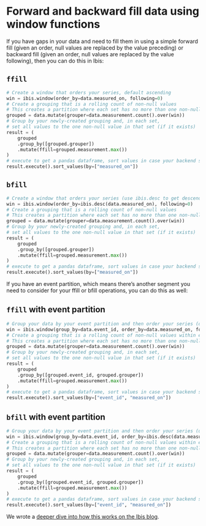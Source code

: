 # Forward and backward fill data using window functions

If you have gaps in your data and need to fill them in using a simple forward fill
(given an order, null values are replaced by the value preceding) or backward fill
(given an order, null values are replaced by the value following), then you can do this in Ibis:

## `ffill`

```python
# Create a window that orders your series, default ascending
win = ibis.window(order_by=data.measured_on, following=0)
# Create a grouping that is a rolling count of non-null values
# This creates a partition where each set has no more than one non-null value
grouped = data.mutate(grouper=data.measurement.count().over(win))
# Group by your newly-created grouping and, in each set,
# set all values to the one non-null value in that set (if it exists)
result = (
    grouped
    .group_by([grouped.grouper])
    .mutate(ffill=grouped.measurement.max())
)
# execute to get a pandas dataframe, sort values in case your backend shuffles
result.execute().sort_values(by=["measured_on"])
```

## `bfill`

```python
# Create a window that orders your series (use ibis.desc to get descending order)
win = ibis.window(order_by=ibis.desc(data.measured_on), following=0)
# Create a grouping that is a rolling count of non-null values
# This creates a partition where each set has no more than one non-null value
grouped = data.mutate(grouper=data.measurement.count().over(win))
# Group by your newly-created grouping and, in each set,
# set all values to the one non-null value in that set (if it exists)
result = (
    grouped
    .group_by([grouped.grouper])
    .mutate(ffill=grouped.measurement.max())
)
# execute to get a pandas dataframe, sort values in case your backend shuffles
result.execute().sort_values(by=["measured_on"])
```

If you have an event partition, which means there's another segment you need to consider
for your ffill or bfill operations, you can do this as well:

## `ffill` with event partition

```python
# Group your data by your event partition and then order your series (default ascending)
win = ibis.window(group_by=data.event_id, order_by=data.measured_on, following=0)
# Create a grouping that is a rolling count of non-null values within each event
# This creates a partition where each set has no more than one non-null value
grouped = data.mutate(grouper=data.measurement.count().over(win))
# Group by your newly-created grouping and, in each set,
# set all values to the one non-null value in that set (if it exists)
result = (
    grouped
    .group_by([grouped.event_id, grouped.grouper])
    .mutate(ffill=grouped.measurement.max())
)
# execute to get a pandas dataframe, sort values in case your backend shuffles
result.execute().sort_values(by=["event_id", "measured_on"])
```

## `bfill` with event partition

```python
# Group your data by your event partition and then order your series (use ibis.desc for desc)
win = ibis.window(group_by=data.event_id, order_by=ibis.desc(data.measured_on), following=0)
# Create a grouping that is a rolling count of non-null values within each event
# This creates a partition where each set has no more than one non-null value
grouped = data.mutate(grouper=data.measurement.count().over(win))
# Group by your newly-created grouping and, in each set,
# set all values to the one non-null value in that set (if it exists)
result = (
    grouped
    .group_by([grouped.event_id, grouped.grouper])
    .mutate(ffill=grouped.measurement.max())
)
# execute to get a pandas dataframe, sort values in case your backend shuffles
result.execute().sort_values(by=["event_id", "measured_on"])
```

We wrote a
[deeper dive into how this works on the Ibis blog](../../posts/ffill-and-bfill-using-ibis/index.qmd).
